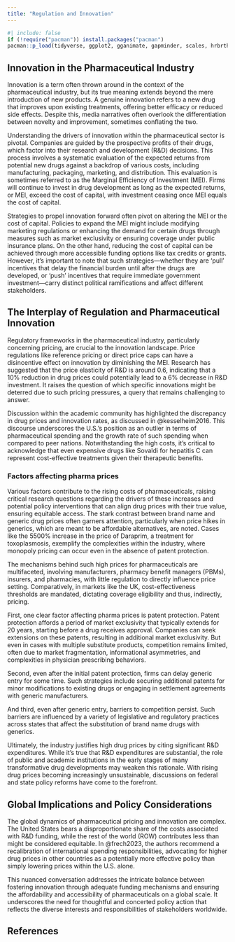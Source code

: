 ```yaml
---
title: "Regulation and Innovation"
---
```


```r
#| include: false
if (!require("pacman")) install.packages("pacman")
pacman::p_load(tidyverse, ggplot2, gganimate, gapminder, scales, hrbrthemes, OECD, here, png, gifski, magick, pdftools)
```


## Innovation in the Pharmaceutical Industry

Innovation is a term often thrown around in the context of the pharmaceutical industry, but its true meaning extends beyond the mere introduction of new products. A genuine innovation refers to a new drug that improves upon existing treatments, offering better efficacy or reduced side effects. Despite this, media narratives often overlook the differentiation between novelty and improvement, sometimes conflating the two.

Understanding the drivers of innovation within the pharmaceutical sector is pivotal. Companies are guided by the prospective profits of their drugs, which factor into their research and development (R&D) decisions. This process involves a systematic evaluation of the expected returns from potential new drugs against a backdrop of various costs, including manufacturing, packaging, marketing, and distribution. This evaluation is sometimes referred to as the Marginal Efficiency of Investment (MEI). Firms will continue to invest in drug development as long as the expected returns, or MEI, exceed the cost of capital, with investment ceasing once MEI equals the cost of capital.

Strategies to propel innovation forward often pivot on altering the MEI or the cost of capital. Policies to expand the MEI might include modifying marketing regulations or enhancing the demand for certain drugs through measures such as market exclusivity or ensuring coverage under public insurance plans. On the other hand, reducing the cost of capital can be achieved through more accessible funding options like tax credits or grants. However, it's important to note that such strategies—whether they are 'pull' incentives that delay the financial burden until after the drugs are developed, or 'push' incentives that require immediate government investment—carry distinct political ramifications and affect different stakeholders.

## The Interplay of Regulation and Pharmaceutical Innovation

Regulatory frameworks in the pharmaceutical industry, particularly concerning pricing, are crucial to the innovation landscape. Price regulations like reference pricing or direct price caps can have a disincentive effect on innovation by diminishing the MEI. Research has suggested that the price elasticity of R&D is around 0.6, indicating that a 10% reduction in drug prices could potentially lead to a 6% decrease in R&D investment. It raises the question of which specific innovations might be deterred due to such pricing pressures, a query that remains challenging to answer.

Discussion within the academic community has highlighted the discrepancy in drug prices and innovation rates, as discussed in @kesselheim2016. This discourse underscores the U.S.'s position as an outlier in terms of pharmaceutical spending and the growth rate of such spending when compared to peer nations. Notwithstanding the high costs, it's critical to acknowledge that even expensive drugs like Sovaldi for hepatitis C can represent cost-effective treatments given their therapeutic benefits.

### Factors affecting pharma prices

Various factors contribute to the rising costs of pharmaceuticals, raising critical research questions regarding the drivers of these increases and potential policy interventions that can align drug prices with their true value, ensuring equitable access. The stark contrast between brand name and generic drug prices often garners attention, particularly when price hikes in generics, which are meant to be affordable alternatives, are noted. Cases like the 5500% increase in the price of Daraprim, a treatment for toxoplasmosis, exemplify the complexities within the industry, where monopoly pricing can occur even in the absence of patent protection.

The mechanisms behind such high prices for pharmaceuticals are multifaceted, involving manufacturers, pharmacy benefit managers (PBMs), insurers, and pharmacies, with little regulation to directly influence price setting. Comparatively, in markets like the UK, cost-effectiveness thresholds are mandated, dictating coverage eligibility and thus, indirectly, pricing.

First, one clear factor affecting pharma prices is patent protection. Patent protection affords a period of market exclusivity that typically extends for 20 years, starting before a drug receives approval. Companies can seek extensions on these patents, resulting in additional market exclusivity. But even in cases with multiple substitute products, competition remains limited, often due to market fragmentation, informational asymmetries, and complexities in physician prescribing behaviors.

Second, even after the initial patent protection, firms can delay generic entry for some time. Such strategies include securing additional patents for minor modifications to existing drugs or engaging in settlement agreements with generic manufacturers. 

And third, even after generic entry, barriers to competition persist. Such barriers are influenced by a variety of legislative and regulatory practices across states that affect the substitution of brand name drugs with generics.

Ultimately, the industry justifies high drug prices by citing significant R&D expenditures. While it's true that R&D expenditures are substantial, the role of public and academic institutions in the early stages of many transformative drug developments may weaken this rationale. With rising drug prices becoming increasingly unsustainable, discussions on federal and state policy reforms have come to the forefront.

## Global Implications and Policy Considerations

The global dynamics of pharmaceutical pricing and innovation are complex. The United States bears a disproportionate share of the costs associated with R&D funding, while the rest of the world (ROW) contributes less than might be considered equitable. In @frech2023, the authors recommend a recalibration of international spending responsibilities, advocating for higher drug prices in other countries as a potentially more effective policy than simply lowering prices within the U.S. alone.

This nuanced conversation addresses the intricate balance between fostering innovation through adequate funding mechanisms and ensuring the affordability and accessibility of pharmaceuticals on a global scale. It underscores the need for thoughtful and concerted policy action that reflects the diverse interests and responsibilities of stakeholders worldwide.

## References {.unnumbered}